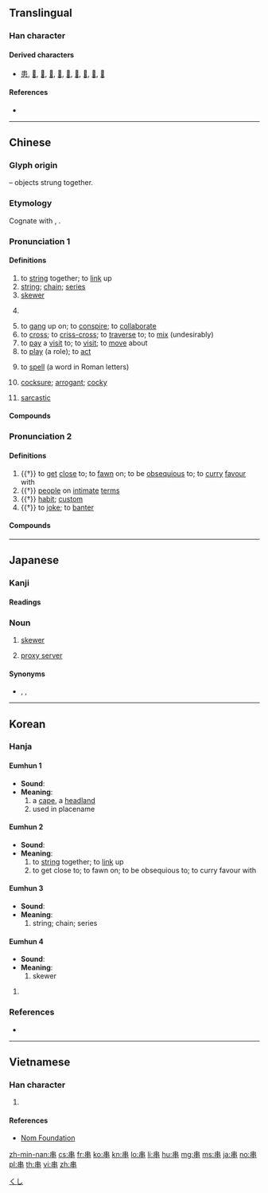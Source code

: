{{character info/new}}
==Translingual==

===Han character===
{{Han char|rn=2|rad=丨|as=06|sn=7|four=50006|canj=LL|ids=⿻丨吕}}

====Derived characters====
* [[患]], [[𠁷]], [[𠁸]], [[𠁺]], [[𠁻]], [[𠳡]], [[𢈢]], [[𫡌]], [[𫡍]], [[𫡎]]

====References====
* {{Han ref|kx=0080.020|dkj=00080|dj=0162.030|hdz=10030.020|uh=4E32|ud=20018|bh=A6EA|bd=42730}}

----

==Chinese==
{{zh-forms}}

===Glyph origin===
{{Han etym}}
{{liushu|p}} – objects strung together.

===Etymology===
Cognate with {{och-l|穿|to pierce through; to wear}}, {{och-l|貫|to penetrate}}.

===Pronunciation 1===
{{zh-pron
|m=chuàn,er=y
|c=cyun3
|h=pfs=chhon
|md=chióng
|mn=chhǹg
|w=2tshoe
|oc=n,2
|ma=y
|cat=v,n,cls,c:a
}}

====Definitions====
{{zh-hanzi}}

# to [[string]] together; to [[link]] up
# [[string]]; [[chain]]; [[series]]
# [[skewer]]
# {{zh-classifier|[[strung]], [[bunch]]ed or [[cluster]]ed objects}}
#: {{zh-x|一 串 珠子|a '''string''' of beads}}
#: {{zh-x|一 串 鞭炮|a '''string''' of firecrackers}}
#: {{zh-x|一 串 葡萄|a '''bunch''' of grapes}}
# to [[gang]] up on; to [[conspire]]; to [[collaborate]]
# to [[cross]]; to [[criss-cross]]; to [[traverse]] to; to [[mix]] (undesirably)
# to [[pay]] a [[visit]] to; to [[visit]]; to [[move]] about
# to [[play]] (a role); to [[act]]
# {{lb|zh|Cantonese}} to [[spell]] (a word in Roman letters)
# {{lb|zh|Cantonese|slang|may be derived from {{zh-l|*串聯}} during the {{w|Cultural Revolution}}}} [[cocksure]]; [[arrogant]]; [[cocky]]
# {{lb|zh|Cantonese|slang}} [[sarcastic]]

====Compounds====
{{zh-der|fold=1|一串珠|一串紅|一串驪珠|一連串|不上串|串供|串同|串味|串哄|串場|串子|串定|串客|串座|串戲|串打|串換|串杖|串氣|串游|串演|串燒|串疽|串票|串秧兒|串聯|串聯電阻|串花|串花家|串街|串親戚|串講|串通|串通一氣|串道|串鈴|串門子|串騙|串鼓|串鼻子|勾串|印串|反串|大會串|客串|戚串|手串兒|獃串了皮|親串|貫串|賣串兒|連串|錢串子|香串|驪珠串|鬼串|黃串餅}}

===Pronunciation 2===
{{zh-pron
|m=guàn
|c=gwaan3
|mc=y
|oc=1,1
|cat=v,n
}}

====Definitions====
{{zh-hanzi}}

# {{†}} to [[get]] [[close]] to; to [[fawn]] on; to be [[obsequious]] to; to [[curry]] [[favour]] with
# {{†}} [[people]] on [[intimate]] [[term]]s
# {{†}} [[habit]]; [[custom]]
# {{†}} to [[joke]]; to [[banter]]

====Compounds====
{{zh-der|fold=1|串用|串習|親串|戚串|串暱|串狎}}

----

==Japanese==

===Kanji===
{{ja-kanji|grade=7|rs=丨06}}

====Readings====
{{ja-readings
|goon=[[けん]] (ken), [[せん]] (sen)
|kanon=[[かん]] (kan), [[せん]] (sen)
|kun=[[くし]] (kushi), [[つらぬく]] (串く, tsuranuku)
}}

{{ja-kanjitab|くし|yomi=k}}

===Noun===
{{ja-noun|くし}}

# [[skewer]]
# {{lb|ja|slang|computing}} [[proxy server]]
#: {{ja-usex|中国'''串'''を使わないと|ちゅうごく '''くし''' を つかわない と|if you don't use a China '''proxy server'''}}

====Synonyms====
* {{sense|proxy}} {{ja-r|プロクシ}}, {{ja-r|プロクシ サーバー}}, {{ja-r|串鯖|くしさば}}

[[Category:ja:Cooking|くし]]

----

==Korean==

===Hanja===
====Eumhun 1====
*'''Sound''': {{ko-l|곶}}
*'''Meaning''': {{ko-l|곶}}
*#a [[cape]], a [[headland]]
*#used in placename
====Eumhun 2====
*'''Sound''': {{ko-l|관}}
*'''Meaning''': {{ko-l|꿸}}
*# to [[string]] together; to [[link]] up
*# to get close to; to fawn on; to be obsequious to; to curry favour with
====Eumhun 3====
*'''Sound''': {{ko-l|천}}
*'''Meaning''': {{ko-l|꿰미}}
*# string; chain; series
====Eumhun 4====
*'''Sound''': {{ko-l|찬}}
*'''Meaning''': {{ko-l|꼬챙이}}
*# skewer

# {{defn|lang=ko|sort=丨06}}

===References===
* {{Hanja ref|nav=8116}}

----

==Vietnamese==

===Han character===
{{vi-hantu|[[xuyến]], [[quán]], [[xiên]], [[xuyên]]|rs=丨06}}

# {{defn|lang=vi|sort=丨06}}

====References====
* [http://nomfoundation.org/common/nom_details.php?codepoint=4e32 Nom Foundation]

[[zh-min-nan:串]]
[[cs:串]]
[[fr:串]]
[[ko:串]]
[[kn:串]]
[[lo:串]]
[[li:串]]
[[hu:串]]
[[mg:串]]
[[ms:串]]
[[ja:串]]
[[no:串]]
[[pl:串]]
[[th:串]]
[[vi:串]]
[[zh:串]]